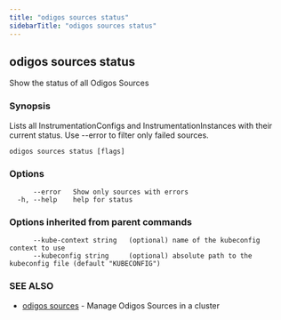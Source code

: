 ```yaml
---
title: "odigos sources status"
sidebarTitle: "odigos sources status"
---
```

## odigos sources status

Show the status of all Odigos Sources

### Synopsis

Lists all InstrumentationConfigs and InstrumentationInstances with their current status. Use --error to filter only failed sources.

```
odigos sources status [flags]
```

### Options

```
      --error   Show only sources with errors
  -h, --help    help for status
```

### Options inherited from parent commands

```
      --kube-context string   (optional) name of the kubeconfig context to use
      --kubeconfig string     (optional) absolute path to the kubeconfig file (default "KUBECONFIG")
```

### SEE ALSO

* [odigos sources](/cli/odigos_sources)	 - Manage Odigos Sources in a cluster